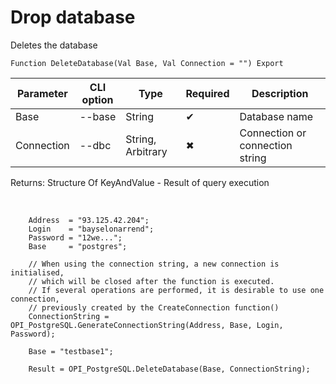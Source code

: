 ﻿---
sidebar_position: 2
---


# Drop database
 Deletes the database



`Function DeleteDatabase(Val Base, Val Connection = "") Export`

  | Parameter | CLI option | Type | Required | Description |
  |-|-|-|-|-|
  | Base | --base | String | &#x2714; | Database name |
  | Connection | --dbc | String, Arbitrary | &#x2716; | Connection or connection string |

  
  Returns:  Structure Of KeyAndValue - Result of query execution

<br/>




```bsl title="1C:Enterprise/OneScript code example"
    Address  = "93.125.42.204";
    Login    = "bayselonarrend";
    Password = "12we...";
    Base     = "postgres";

    // When using the connection string, a new connection is initialised,
    // which will be closed after the function is executed.
    // If several operations are performed, it is desirable to use one connection,
    // previously created by the CreateConnection function()
    ConnectionString = OPI_PostgreSQL.GenerateConnectionString(Address, Base, Login, Password);

    Base = "testbase1";

    Result = OPI_PostgreSQL.DeleteDatabase(Base, ConnectionString);
```
 




